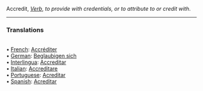 Accredit, <i>[[Verb]]</i>, ''to provide with credentials, or to attribute to or credit with''.  
<HR> <P> <H3>Translations</H3>
<BR>• [[French]]: [[Accréditer]]
<BR>• [[German]]: [[Beglaubigen sich]]
<BR>• [[Interlingua]]: [[Accreditar]]
<BR>• [[Italian]]: [[Accreditare]]
<BR>• [[Portuguese]]: [[Acreditar]]
<BR>• [[Spanish]]: [[Acreditar]]
<BR>